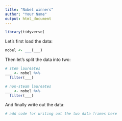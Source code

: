 ```yaml
---
title: "Nobel winners"
author: "Your Name"
output: html_document
---
```


```r
library(tidyverse)
```

Let's first load the data:

```r
nobel <- ___(___)
```

Then let's split the data into two:

```r
# stem laureates
___ <- nobel %>%
  filter(___)

# non-steam laureates
___ <- nobel %>%
  filter(___)
```

And finally write out the data:

```r
# add code for writing out the two data frames here
```
